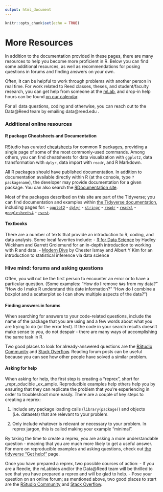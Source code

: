 ```yaml
---
output: html_document
---
```


```r
knitr::opts_chunk$set(echo = TRUE)
```

# More Resources

In addition to the documentation provided in these pages, there are many resources to help you become more proficient in R. Below you can find some additional resources, as well as recommendations for posing questions in forums and finding answers on your own.

Often, it can be helpful to work through problems with another person in real time. For work related to Reed classes, theses, and student/faculty research, you can get help from someone at the [mLab](https://www.reed.edu/cis/mlab/index.html), and drop-in help hours can be found [on our calendar](https://www.reed.edu/cis/mlab/calendar.html). 

For all data questions, coding and otherwise, you can reach out to the Data@Reed team by emailing data@reed.edu .

### Additional online resources

#### R package Cheatsheets and Documentation

RStudio has curated [cheatsheets](https://rstudio.com/resources/cheatsheets/) for common R packages, providing a single page of some of the most commonly-used commands. Among others, you can find cheatsheets for data visualization with `ggplot2`, data transformation with `dplyr`, data import with `readr`, and R Markdown.

All R packages should have published documentation. In addition to documentation available directly within R (at the console, type `?packagename`), the developer may provide documentation for a given package. You can also search the [RDocumentation site](https://www.rdocumentation.org/).

Most of the packages described on this site are part of the Tidyverse; you can find documentation and examples within [the Tidyverse documentation](https://tidyverse.org), including pages for:
- [`ggplot2`](https://ggplot2.tidyverse.org/)
- [`dplyr`](https://dplyr.tidyverse.org/) 
- [`stringr`](https://stringr.tidyverse.org/)
- [`readr`](https://readr.tidyverse.org/)
- [`readxl`](https://readxl.tidyverse.org/)
- [`googlesheets4`](https://googlesheets4.tidyverse.org/)
- [`rvest`](https://rvest.tidyverse.org/). 

#### Textbooks

There are a number of texts that provide an introduction to R, coding, and data analysis. Some local favorites include: 
- [R for Data Science](https://r4ds.had.co.nz/) by Hadley Wickham and Garrett Grolemund for an in-depth introduction to working with R and data.
- [Modern Dive](https://moderndive.netlify.app/) by Chester Ismay and Albert Y Kim for an introduction to statistical inference via data science

### Hive mind: forums and asking questions

Often, you will not be the first person to encounter an error or to have a particular question. (Some examples: "How do I remove `NA`s from my data?" "How do I make R understand this date information?" "How do I combine a boxplot and a scatterplot so I can show multiple aspects of the data?")

#### Finding answers in forums

When searching for answers to your code-related questions, include the name of the package that you are using and a few words about what you are trying to do (or the error text). If the code in your search results doesn't make sense to you, do not despair - there are many ways of accomplishing the same task in R. 

Two good places to look for already-answered questions are the [RStudio Community](https://community.rstudio.com) and [Stack Overflow](https://stackoverflow.com). Reading forum posts can be useful because you can see how other people have solved a similar problem.

#### Asking for help

When asking for help, the first step is creating a "reprex", short for _repr_oducible _ex_ample. Reproducible examples help others help you by ensuring that they can replicate the problem that you're experiencing in order to troubleshoot more easily. There are a couple of key steps to creating a reprex:

1. Include any package loading calls (`library(package)`) and objects (i.e. datasets) that are relevant to your problem.

2. Only include whatever is relevant or necessary to your problem. In reprex jargon, this is called making your example "minimal".

By taking the time to create a reprex, you are asking a more understandable question - meaning that you are much more likely to get a useful answer. For more on reproducible examples and asking questions, check out [the tidyverse "Get help!" ](https://www.tidyverse.org/help/) page.

Once you have prepared a reprex, two possible courses of action:
- If you are a Reedie, the mLabbies and/or the Data@Reed team will be thrilled to see that you have prepared a reprex and will be glad to help.
- Pose your question on an online forum; as mentioned above, two good places to start are the [RStudio Community](https://community.rstudio.com) and  [Stack Overflow](https://stackoverflow.com). 